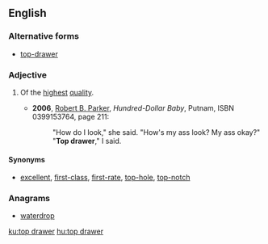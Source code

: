 {{also|top-drawer}}
==English==

===Alternative forms===
* [[top-drawer]]

===Adjective===
{{en-adj|-}}

# {{lb|en|idiomatic}} Of the [[highest]] [[quality]].
#* '''2006''', [[w:Robert_B._Parker|Robert B. Parker]], ''Hundred-Dollar Baby'', Putnam, ISBN 0399153764, page 211:
#*: "How do I look," she said. "How's my ass look? My ass okay?"
#*: "'''Top drawer'''," I said.

====Synonyms====
* [[excellent]], [[first-class]], [[first-rate]], [[top-hole]], [[top-notch]]

===Anagrams===
* [[waterdrop#English|waterdrop]]

[[ku:top drawer]]
[[hu:top drawer]]